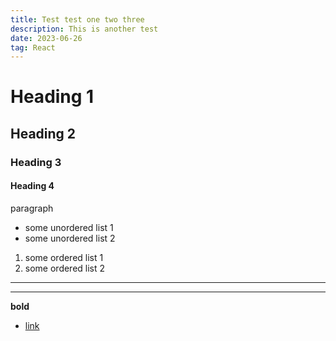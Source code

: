 ```yaml
---
title: Test test one two three
description: This is another test
date: 2023-06-26
tag: React
---
```


# Heading 1

## Heading 2

### Heading 3

#### Heading 4

paragraph

- some unordered list 1
- some unordered list 2

1. some ordered list 1
2. some ordered list 2

---

---

**bold**

- [link](google.com)
